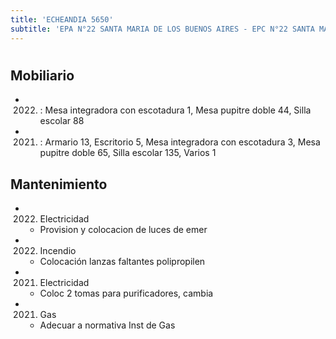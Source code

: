 ```yaml
---
title: 'ECHEANDIA 5650'
subtitle: 'EPA N°22 SANTA MARIA DE LOS BUENOS AIRES - EPC N°22 SANTA MARIA DE LOS BUENOS AIRES'
---
```


#


## Mobiliario

*  (2022) : Mesa integradora con escotadura 1, Mesa pupitre doble 44, Silla escolar 88 

*  (2021) : Armario 13, Escritorio 5, Mesa integradora con escotadura 3, Mesa pupitre doble 65, Silla escolar 135, Varios 1 





## Mantenimiento

*  (2022) Electricidad 
    + Provision y colocacion de luces de emer

*  (2022) Incendio 
    + Colocación lanzas faltantes polipropilen

*  (2021) Electricidad 
    + Coloc 2 tomas para purificadores, cambia

*  (2021) Gas 
    + Adecuar a normativa Inst de Gas



